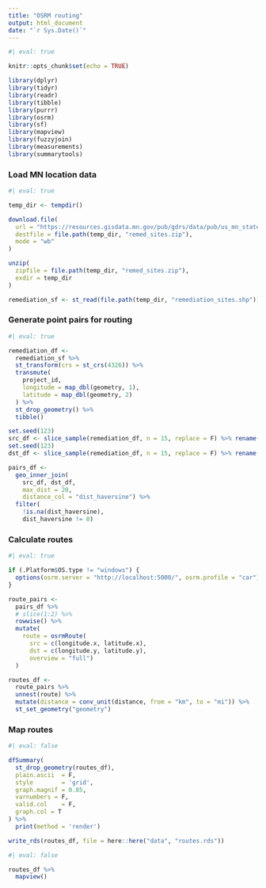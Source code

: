 ```yaml
---
title: "OSRM routing"
output: html_document
date: "`r Sys.Date()`"
---
```


```r
#| eval: true

knitr::opts_chunk$set(echo = TRUE)

library(dplyr)
library(tidyr)
library(readr)
library(tibble)
library(purrr)
library(osrm)
library(sf)
library(mapview)
library(fuzzyjoin)
library(measurements)
library(summarytools)
```

### Load MN location data
```r
#| eval: true

temp_dir <- tempdir()

download.file(
  url = "https://resources.gisdata.mn.gov/pub/gdrs/data/pub/us_mn_state_pca/env_remediation_sites/shp_env_remediation_sites.zip",
  destfile = file.path(temp_dir, "remed_sites.zip"),
  mode = "wb"
)

unzip(
  zipfile = file.path(temp_dir, "remed_sites.zip"),
  exdir = temp_dir
)

remediation_sf <- st_read(file.path(temp_dir, "remediation_sites.shp"))
```

### Generate point pairs for routing
```r
#| eval: true

remediation_df <- 
  remediation_sf %>% 
  st_transform(crs = st_crs(4326)) %>% 
  transmute(
    project_id,
    longitude = map_dbl(geometry, 1),
    latitude = map_dbl(geometry, 2)
  ) %>% 
  st_drop_geometry() %>% 
  tibble()

set.seed(123)
src_df <- slice_sample(remediation_df, n = 15, replace = F) %>% rename(src_id = project_id)
set.seed(123)
dst_df <- slice_sample(remediation_df, n = 15, replace = F) %>% rename(dst_id = project_id)

pairs_df <- 
  geo_inner_join(
    src_df, dst_df, 
    max_dist = 20, 
    distance_col = "dist_haversine") %>% 
  filter(
    !is.na(dist_haversine), 
    dist_haversine != 0)
```

### Calculate routes
```r
#| eval: true

if (.Platform$OS.type != "windows") {
  options(osrm.server = "http://localhost:5000/", osrm.profile = "car")
}

route_pairs <-
  pairs_df %>% 
  # slice(1:2) %>% 
  rowwise() %>% 
  mutate(
    route = osrmRoute(
      src = c(longitude.x, latitude.x), 
      dst = c(longitude.y, latitude.y),
      overview = "full")
  )

routes_df <- 
  route_pairs %>% 
  unnest(route) %>% 
  mutate(distance = conv_unit(distance, from = "km", to = "mi")) %>% 
  st_set_geometry("geometry")
```

### Map routes
```r
#| eval: false

dfSummary(
  st_drop_geometry(routes_df),
  plain.ascii  = F,
  style        = 'grid',
  graph.magnif = 0.85,
  varnumbers = F,
  valid.col    = F,
  graph.col = T
) %>% 
  print(method = 'render')

write_rds(routes_df, file = here::here("data", "routes.rds"))
```

```r
#| eval: false

routes_df %>% 
  mapview()
```

